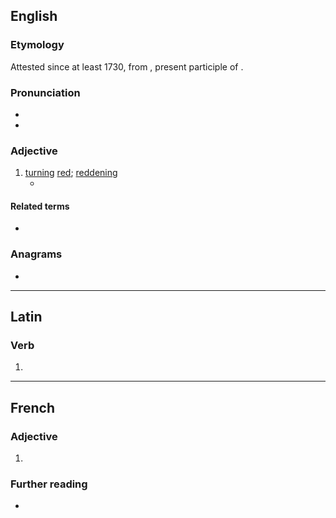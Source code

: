 ==English==

===Etymology===
Attested since at least 1730, from {{der|en|la|rubescens}}, present participle of {{m|la|rubesco|rubescere}}.

===Pronunciation===
* {{IPA|en|/ɹuːˈbɛsənt/}}
* {{audio|en|LL-Q1860 (eng)-Vealhurl-rubescent.wav|Audio (UK)}}

===Adjective===
{{en-adj}}

# [[turn]]ing [[red]]; [[reddening]]
#* {{RQ:Morley Haunted|page=171|passage=Then he could see the modest bookseller, somewhat clammy in his extremities and lost within his academic robe and hood, nervously fidgeting his mortar-board, haled forward by ushers, and tottering '''rubescent''' before the chancellor, provost, president (or whoever it might be) who hands out the diploma.}}

====Related terms====
* {{l|en|rubescence}}

===Anagrams===
* {{anagrams|en|a=bceenrstu|subcenter|subcentre}}

----

==Latin==

===Verb===
{{la-verb-form|rubēscent}}

# {{inflection of|la|rubēscō||3|p|futr|actv|indc}}
----
==French==

===Adjective===
{{fr-adj}}

# {{l|en|rubescent}}

===Further reading===
* {{R:TLFi}}